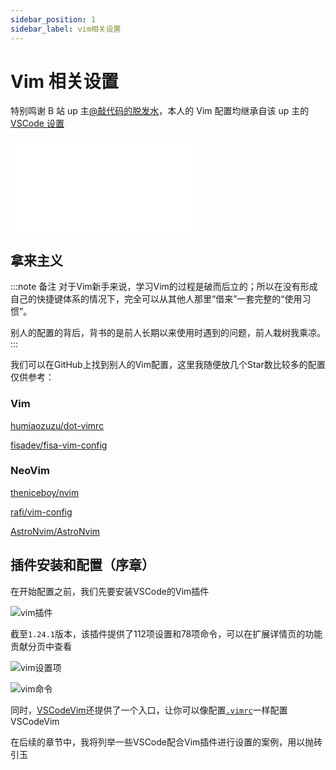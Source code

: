 ```yaml
---
sidebar_position: 1
sidebar_label: vim相关设置
---
```


# Vim 相关设置

特别鸣谢 B 站 up 主[@敲代码的脱发水](https://space.bilibili.com/26319956)，本人的 Vim 配置均继承自该 up 主的[VSCode 设置](https://github.com/ravenxrz/dotfiles/tree/master/vscode)

<div class="iframe-container">
  <iframe
    src="//player.bilibili.com/player.html?aid=811307930&bvid=BV1s34y1Y79u&cid=713241300&page=1"
    scrolling="no"
    border="0"
    frameborder="no"
    framespacing="0"
    allowfullscreen="true"
  >
    {' '}
  </iframe>
</div>

## 拿来主义

:::note 备注
对于Vim新手来说，学习Vim的过程是破而后立的；所以在没有形成自己的快捷键体系的情况下，完全可以从其他人那里“借来”一套完整的“使用习惯”。

别人的配置的背后，背书的是前人长期以来使用时遇到的问题，前人栽树我乘凉。
:::

我们可以在GitHub上找到别人的Vim配置，这里我随便放几个Star数比较多的配置仅供参考：

### Vim

[humiaozuzu/dot-vimrc](https://github.com/humiaozuzu/dot-vimrc)

[fisadev/fisa-vim-config](https://github.com/fisadev/fisa-vim-config)

### NeoVim

[theniceboy/nvim](https://github.com/theniceboy/nvim)

[rafi/vim-config](https://github.com/rafi/vim-config)

[AstroNvim/AstroNvim](https://github.com/AstroNvim/AstroNvim)

## 插件安装和配置（序章）

在开始配置之前，我们先要安装VSCode的Vim插件

![vim插件](https://files.catbox.moe/6kurii.png)

截至`1.24.1`版本，该插件提供了112项设置和78项命令，可以在扩展详情页的功能贡献分页中查看

![vim设置项](https://files.catbox.moe/v45t9r.png)

![vim命令](https://files.catbox.moe/6y6kom.png)

同时，[VSCodeVim](https://github.com/VSCodeVim/Vim)还提供了一个入口，让你可以像配置[`.vimrc`](https://github.com/VSCodeVim/Vim#vimrc-support)一样配置VSCodeVim

在后续的章节中，我将列举一些VSCode配合Vim插件进行设置的案例，用以抛砖引玉
